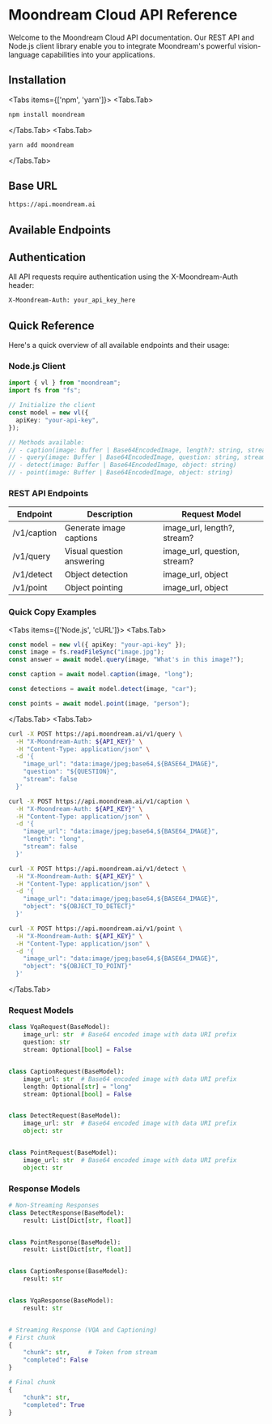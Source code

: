 
# Moondream Cloud API Reference

Welcome to the Moondream Cloud API documentation. Our REST API and Node.js client library enable you to integrate Moondream's powerful vision-language capabilities into your applications.

## Installation

<Tabs items={['npm', 'yarn']}>
  <Tabs.Tab>
~~~bash copy
npm install moondream
~~~
  </Tabs.Tab>
  <Tabs.Tab>
~~~bash copy
yarn add moondream
~~~
  </Tabs.Tab>
</Tabs>

## Base URL

~~~bash filename="base-url"
https://api.moondream.ai
~~~

## Available Endpoints

<Cards>
  <Cards.Card
    icon="🚀"
    title="Getting Started"
    href="/cloud/getting-started"
    description="Quick guide to authentication and basic usage of Moondream Cloud APIs"
  />
  <Cards.Card
    icon="💬"
    title="/query"
    href="/cloud/query"
    description="Ask natural language questions about images and receive detailed answers"
  />
  <Cards.Card
    icon="📝"
    title="/caption"
    href="/cloud/caption"
    description="Generate accurate and natural image captions"
  />
  <Cards.Card
    icon="🔍"
    title="/detect"
    href="/cloud/detect"
    description="Detect and locate objects in images"
  />
  <Cards.Card
    icon="📍"
    title="/point"
    href="/cloud/point"
    description="Get precise coordinate locations for objects in images"
  />
</Cards>

## Authentication

All API requests require authentication using the X-Moondream-Auth header:

~~~bash filename="auth-header"
X-Moondream-Auth: your_api_key_here
~~~

<Cards>
  <Cards.Card
    icon="🔑"
    title="Get Your API Key"
    href="https://console.moondream.ai/auth/login"
    description="Learn how to obtain and use your Moondream API key"
  />
</Cards>

## Quick Reference

Here's a quick overview of all available endpoints and their usage:

### Node.js Client

~~~typescript
import { vl } from "moondream";
import fs from "fs";

// Initialize the client
const model = new vl({
  apiKey: "your-api-key",
});

// Methods available:
// - caption(image: Buffer | Base64EncodedImage, length?: string, stream?: boolean)
// - query(image: Buffer | Base64EncodedImage, question: string, stream?: boolean)
// - detect(image: Buffer | Base64EncodedImage, object: string)
// - point(image: Buffer | Base64EncodedImage, object: string)
~~~

### REST API Endpoints

| Endpoint | Description | Request Model |
| --- | --- | --- |
| /v1/caption | Generate image captions | image_url, length?, stream? |
| /v1/query | Visual question answering | image_url, question, stream? |
| /v1/detect | Object detection | image_url, object |
| /v1/point | Object pointing | image_url, object |

### Quick Copy Examples

<Tabs items={['Node.js', 'cURL']}>
  <Tabs.Tab>
~~~typescript filename="query-example.ts"
const model = new vl({ apiKey: "your-api-key" });
const image = fs.readFileSync("image.jpg");
const answer = await model.query(image, "What's in this image?");
~~~

~~~typescript filename="caption-example.ts"
const caption = await model.caption(image, "long");
~~~

~~~typescript filename="detect-example.ts"
const detections = await model.detect(image, "car");
~~~

~~~typescript filename="point-example.ts"
const points = await model.point(image, "person");
~~~
  </Tabs.Tab>
  <Tabs.Tab>
~~~bash filename="query-example.sh"
curl -X POST https://api.moondream.ai/v1/query \
  -H "X-Moondream-Auth: ${API_KEY}" \
  -H "Content-Type: application/json" \
  -d '{
    "image_url": "data:image/jpeg;base64,${BASE64_IMAGE}",
    "question": "${QUESTION}",
    "stream": false
  }'
~~~

~~~bash filename="caption-example.sh"
curl -X POST https://api.moondream.ai/v1/caption \
  -H "X-Moondream-Auth: ${API_KEY}" \
  -H "Content-Type: application/json" \
  -d '{
    "image_url": "data:image/jpeg;base64,${BASE64_IMAGE}",
    "length": "long",
    "stream": false
  }'
~~~

~~~bash filename="detect-example.sh"
curl -X POST https://api.moondream.ai/v1/detect \
  -H "X-Moondream-Auth: ${API_KEY}" \
  -H "Content-Type: application/json" \
  -d '{
    "image_url": "data:image/jpeg;base64,${BASE64_IMAGE}",
    "object": "${OBJECT_TO_DETECT}"
  }'
~~~

~~~bash filename="point-example.sh"
curl -X POST https://api.moondream.ai/v1/point \
  -H "X-Moondream-Auth: ${API_KEY}" \
  -H "Content-Type: application/json" \
  -d '{
    "image_url": "data:image/jpeg;base64,${BASE64_IMAGE}",
    "object": "${OBJECT_TO_POINT}"
  }'
~~~
  </Tabs.Tab>
</Tabs>

### Request Models

~~~python filename="request-models.py"
class VqaRequest(BaseModel):
    image_url: str  # Base64 encoded image with data URI prefix
    question: str
    stream: Optional[bool] = False


class CaptionRequest(BaseModel):
    image_url: str  # Base64 encoded image with data URI prefix
    length: Optional[str] = "long"
    stream: Optional[bool] = False


class DetectRequest(BaseModel):
    image_url: str  # Base64 encoded image with data URI prefix
    object: str


class PointRequest(BaseModel):
    image_url: str  # Base64 encoded image with data URI prefix
    object: str
~~~

### Response Models

~~~python filename="response-models.py"
# Non-Streaming Responses
class DetectResponse(BaseModel):
    result: List[Dict[str, float]]


class PointResponse(BaseModel):
    result: List[Dict[str, float]]


class CaptionResponse(BaseModel):
    result: str


class VqaResponse(BaseModel):
    result: str


# Streaming Response (VQA and Captioning)
# First chunk
{
    "chunk": str,     # Token from stream
    "completed": False
}

# Final chunk
{
    "chunk": str,
    "completed": True
}
~~~